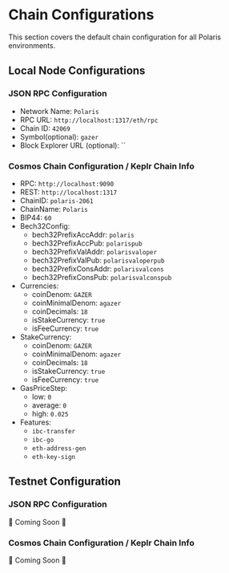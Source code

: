 # Chain Configurations

This section covers the default chain configuration for all Polaris 
environments.
## Local Node Configurations

### JSON RPC Configuration
- Network Name: `Polaris`
- RPC URL: `http://localhost:1317/eth/rpc`
- Chain ID: `42069`
- Symbol(optional): `gazer`
- Block Explorer URL (optional): ``

### Cosmos Chain Configuration / Keplr Chain Info
- RPC: `http://localhost:9090`
- REST: `http://localhost:1317`
- ChainID: `polaris-2061`
- ChainName: `Polaris`
- BIP44: `60`
- Bech32Config:
    - bech32PrefixAccAddr: `polaris`
    - bech32PrefixAccPub: `polarispub`
    - bech32PrefixValAddr: `polarisvaloper`
    - bech32PrefixValPub: `polarisvaloperpub`
    - bech32PrefixConsAddr: `polarisvalcons`
    - bech32PrefixConsPub: `polarisvalconspub`
- Currencies:
    - coinDenom: `GAZER`
    - coinMinimalDenom: `agazer`
    - coinDecimals: `18`
    - isStakeCurrency: `true`
    - isFeeCurrency: `true`
- StakeCurrency:
    - coinDenom: `GAZER`
    - coinMinimalDenom: `agazer`
    - coinDecimals: `18`
    - isStakeCurrency: `true`
    - isFeeCurrency: `true`
- GasPriceStep:
    - low: `0`
    - average: `0`
    - high: `0.025`
- Features:
    - `ibc-transfer`
    - `ibc-go`
    - `eth-address-gen`
    - `eth-key-sign`
## Testnet Configuration

### JSON RPC Configuration
🚧 Coming Soon 🚧

### Cosmos Chain Configuration / Keplr Chain Info
🚧 Coming Soon 🚧
